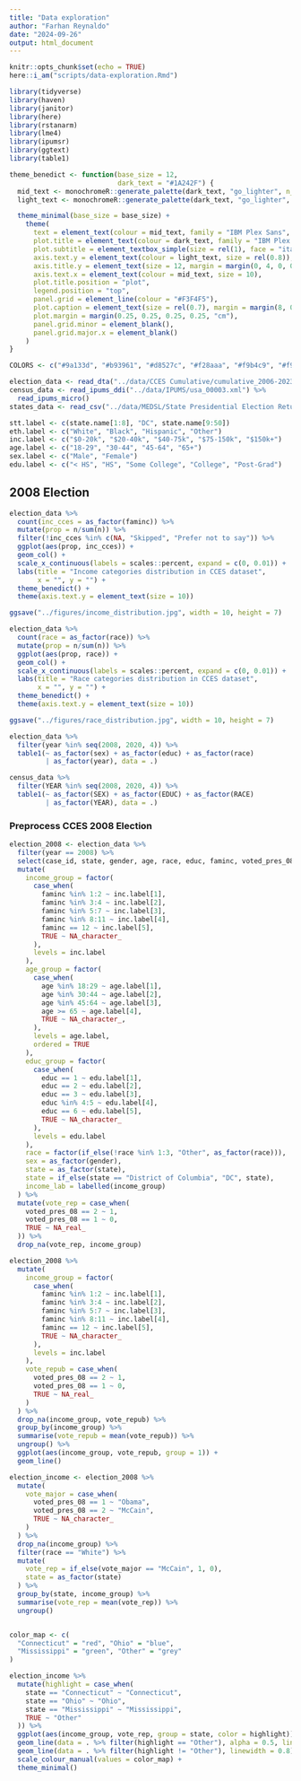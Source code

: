 ```yaml
---
title: "Data exploration"
author: "Farhan Reynaldo"
date: "2024-09-26"
output: html_document
---
```


```r
knitr::opts_chunk$set(echo = TRUE)
here::i_am("scripts/data-exploration.Rmd")
```

```r
library(tidyverse)
library(haven)
library(janitor)
library(here)
library(rstanarm)
library(lme4)
library(ipumsr)
library(ggtext)
library(table1)

theme_benedict <- function(base_size = 12,
                           dark_text = "#1A242F") {
  mid_text <- monochromeR::generate_palette(dark_text, "go_lighter", n_colours = 5)[2]
  light_text <- monochromeR::generate_palette(dark_text, "go_lighter", n_colours = 5)[3]

  theme_minimal(base_size = base_size) +
    theme(
      text = element_text(colour = mid_text, family = "IBM Plex Sans", lineheight = 1.1),
      plot.title = element_text(colour = dark_text, family = "IBM Plex Sans", face = "bold", size = rel(1.6), margin = margin(12, 0, 8, 0)),
      plot.subtitle = element_textbox_simple(size = rel(1), face = "italic", padding = margin(0, 0, 30, 0)),
      axis.text.y = element_text(colour = light_text, size = rel(0.8)),
      axis.title.y = element_text(size = 12, margin = margin(0, 4, 0, 0)),
      axis.text.x = element_text(colour = mid_text, size = 10),
      plot.title.position = "plot",
      legend.position = "top",
      panel.grid = element_line(colour = "#F3F4F5"),
      plot.caption = element_text(size = rel(0.7), margin = margin(8, 0, 0, 0)),
      plot.margin = margin(0.25, 0.25, 0.25, 0.25, "cm"),
      panel.grid.minor = element_blank(),
      panel.grid.major.x = element_blank()
    )
}

COLORS <- c("#9a133d", "#b93961", "#d8527c", "#f28aaa", "#f9b4c9", "#f9e0e8", "#ffffff", "#eaf3ff", "#c5daf6", "#a1c2ed", "#6996e3", "#4060c8", "#1a318b")
```

```r
election_data <- read_dta("../data/CCES Cumulative/cumulative_2006-2023.dta")
census_data <- read_ipums_ddi("../data/IPUMS/usa_00003.xml") %>%
  read_ipums_micro()
states_data <- read_csv("../data/MEDSL/State Presidential Election Returns/1976-2020-president.csv")
```

```r
stt.label <- c(state.name[1:8], "DC", state.name[9:50])
eth.label <- c("White", "Black", "Hispanic", "Other")
inc.label <- c("$0-20k", "$20-40k", "$40-75k", "$75-150k", "$150k+")
age.label <- c("18-29", "30-44", "45-64", "65+")
sex.label <- c("Male", "Female")
edu.label <- c("< HS", "HS", "Some College", "College", "Post-Grad")
```

## 2008 Election

```r
election_data %>% 
  count(inc_cces = as_factor(faminc)) %>% 
  mutate(prop = n/sum(n)) %>% 
  filter(!inc_cces %in% c(NA, "Skipped", "Prefer not to say")) %>% 
  ggplot(aes(prop, inc_cces)) + 
  geom_col() + 
  scale_x_continuous(labels = scales::percent, expand = c(0, 0.01)) +
  labs(title = "Income categories distribution in CCES dataset", 
       x = "", y = "") +
  theme_benedict() + 
  theme(axis.text.y = element_text(size = 10))

ggsave("../figures/income_distribution.jpg", width = 10, height = 7)
```

```r
election_data %>% 
  count(race = as_factor(race)) %>% 
  mutate(prop = n/sum(n)) %>% 
  ggplot(aes(prop, race)) + 
  geom_col() + 
  scale_x_continuous(labels = scales::percent, expand = c(0, 0.01)) +
  labs(title = "Race categories distribution in CCES dataset", 
       x = "", y = "") +
  theme_benedict() + 
  theme(axis.text.y = element_text(size = 10))

ggsave("../figures/race_distribution.jpg", width = 10, height = 7)
```

```r
election_data %>% 
  filter(year %in% seq(2008, 2020, 4)) %>% 
  table1(~ as_factor(sex) + as_factor(educ) + as_factor(race)
         | as_factor(year), data = .)
```


```r
census_data %>% 
  filter(YEAR %in% seq(2008, 2020, 4)) %>% 
  table1(~ as_factor(SEX) + as_factor(EDUC) + as_factor(RACE)
         | as_factor(YEAR), data = .)
```


### Preprocess CCES 2008 Election

```r
election_2008 <- election_data %>%
  filter(year == 2008) %>%
  select(case_id, state, gender, age, race, educ, faminc, voted_pres_08, weight) %>%
  mutate(
    income_group = factor(
      case_when(
        faminc %in% 1:2 ~ inc.label[1],
        faminc %in% 3:4 ~ inc.label[2],
        faminc %in% 5:7 ~ inc.label[3],
        faminc %in% 8:11 ~ inc.label[4],
        faminc == 12 ~ inc.label[5],
        TRUE ~ NA_character_
      ),
      levels = inc.label
    ),
    age_group = factor(
      case_when(
        age %in% 18:29 ~ age.label[1],
        age %in% 30:44 ~ age.label[2],
        age %in% 45:64 ~ age.label[3],
        age >= 65 ~ age.label[4],
        TRUE ~ NA_character_,
      ),
      levels = age.label,
      ordered = TRUE
    ),
    educ_group = factor(
      case_when(
        educ == 1 ~ edu.label[1],
        educ == 2 ~ edu.label[2],
        educ == 3 ~ edu.label[3],
        educ %in% 4:5 ~ edu.label[4],
        educ == 6 ~ edu.label[5],
        TRUE ~ NA_character_
      ),
      levels = edu.label
    ),
    race = factor(if_else(!race %in% 1:3, "Other", as_factor(race))),
    sex = as_factor(gender),
    state = as_factor(state), 
    state = if_else(state == "District of Columbia", "DC", state),
    income_lab = labelled(income_group)
  ) %>%
  mutate(vote_rep = case_when(
    voted_pres_08 == 2 ~ 1,
    voted_pres_08 == 1 ~ 0,
    TRUE ~ NA_real_
  )) %>%
  drop_na(vote_rep, income_group)
```

```r
election_2008 %>%
  mutate(
    income_group = factor(
      case_when(
        faminc %in% 1:2 ~ inc.label[1],
        faminc %in% 3:4 ~ inc.label[2],
        faminc %in% 5:7 ~ inc.label[3],
        faminc %in% 8:11 ~ inc.label[4],
        faminc == 12 ~ inc.label[5],
        TRUE ~ NA_character_
      ),
      levels = inc.label
    ),
    vote_repub = case_when(
      voted_pres_08 == 2 ~ 1,
      voted_pres_08 == 1 ~ 0,
      TRUE ~ NA_real_
    )
  ) %>%
  drop_na(income_group, vote_repub) %>%
  group_by(income_group) %>%
  summarise(vote_repub = mean(vote_repub)) %>%
  ungroup() %>%
  ggplot(aes(income_group, vote_repub, group = 1)) +
  geom_line()
```


```r
election_income <- election_2008 %>%
  mutate(
    vote_major = case_when(
      voted_pres_08 == 1 ~ "Obama",
      voted_pres_08 == 2 ~ "McCain",
      TRUE ~ NA_character_
    )
  ) %>%
  drop_na(income_group) %>%
  filter(race == "White") %>%
  mutate(
    vote_rep = if_else(vote_major == "McCain", 1, 0),
    state = as_factor(state)
  ) %>%
  group_by(state, income_group) %>%
  summarise(vote_rep = mean(vote_rep)) %>%
  ungroup()


color_map <- c(
  "Connecticut" = "red", "Ohio" = "blue",
  "Mississippi" = "green", "Other" = "grey"
)

election_income %>%
  mutate(highlight = case_when(
    state == "Connecticut" ~ "Connecticut",
    state == "Ohio" ~ "Ohio",
    state == "Mississippi" ~ "Mississippi",
    TRUE ~ "Other"
  )) %>%
  ggplot(aes(income_group, vote_rep, group = state, color = highlight)) +
  geom_line(data = . %>% filter(highlight == "Other"), alpha = 0.5, linewidth = 0.8) +
  geom_line(data = . %>% filter(highlight != "Other"), linewidth = 0.8) +
  scale_colour_manual(values = color_map) +
  theme_minimal()
```


